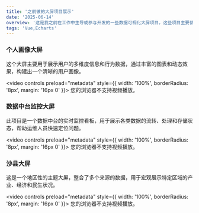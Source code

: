 ```yaml
---
title: '之前做的大屏项目展示'
date: '2025-06-14'
overview: '这是我之前在工作中主导或参与开发的一些数据可视化大屏项目。这些项目主要使用 Vue 和 Echarts 技术栈，旨在将复杂数据以直观、美观的方式呈现出来。'
tags: 'Vue,Echarts'
---
```


### 个人画像大屏

这个大屏主要用于展示用户的多维度信息和行为数据，通过丰富的图表和动态效果，构建出一个清晰的用户画像。

<video controls preload="metadata" style={{ width: '100%', borderRadius: '8px', margin: '16px 0' }}>
  <source
    src="https://images-1300309047.cos.ap-chengdu.myqcloud.com/kunkun/%E4%B8%AA%E4%BA%BA%E7%94%BB%E5%83%8F%5B1%5D.mp4"
    type="video/mp4"
  />
  您的浏览器不支持视频播放。
</video>

### 数据中台监控大屏

此项目是一个数据中台的实时监控看板，用于展示各类数据的流转、处理和存储状态，帮助运维人员快速定位问题。

<video controls preload="metadata" style={{ width: '100%', borderRadius: '8px', margin: '16px 0' }}>
  <source
    src="https://images-1300309047.cos.ap-chengdu.myqcloud.com/kunkun/%E6%95%B0%E6%8D%AE%E4%B8%AD%E5%8F%B0%5B1%5D.mp4"
    type="video/mp4"
  />
  您的浏览器不支持视频播放。
</video>

### 沙县大屏

这是一个地区性的主题大屏，整合了多个来源的数据，用于宏观展示特定区域的产业、经济和民生状况。

<video controls preload="metadata" style={{ width: '100%', borderRadius: '8px', margin: '16px 0' }}>
  <source
    src="https://images-1300309047.cos.ap-chengdu.myqcloud.com/kunkun/%E6%B2%99%E5%8E%BF%E5%A4%A7%E5%B1%8F%5B1%5D.mp4"
    type="video/mp4"
  />
  您的浏览器不支持视频播放。
</video>
